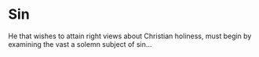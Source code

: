 # Sin

He that wishes to attain right views about Christian holiness, must begin by examining the vast a solemn subject of sin...
